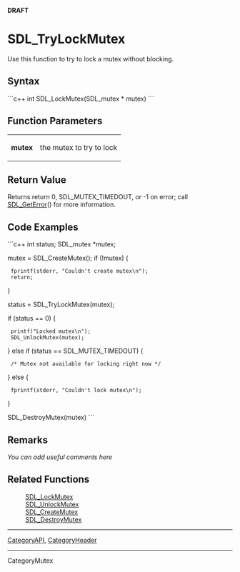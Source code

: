<!-- pragma section-numbers off -->
<!-- pragma camelcase off -->

'''DRAFT'''

= SDL_TryLockMutex =
Use this function to try to lock a mutex without blocking.



== Syntax ==
```c++
int SDL_LockMutex(SDL_mutex * mutex)
```

<!-- #Fill in the above syntax per the Style Guide, then delete this comment. -->


== Function Parameters ==
{|
|'''mutex'''
|the mutex to try to lock
|}

== Return Value ==
Returns return 0, SDL_MUTEX_TIMEDOUT, or -1 on error; call [[SDL_GetError]]() for more information.

== Code Examples ==
```c++
int status;
SDL_mutex *mutex;

mutex = SDL_CreateMutex();
if (!mutex) {
  fprintf(stderr, "Couldn't create mutex\n");
  return;
}

status = SDL_TryLockMutex(mutex);

if (status == 0) {
  printf("Locked mutex\n");
  SDL_UnlockMutex(mutex);
} else if (status == SDL_MUTEX_TIMEDOUT) {
  /* Mutex not available for locking right now */
} else {
  fprintf(stderr, "Couldn't lock mutex\n");
}

SDL_DestroyMutex(mutex)
```

== Remarks ==
''You can add useful comments here''

<!-- #Leave this section as-is unless you have a remark to put in.  In that case, replace ''You can add useful comments here'' with your remark(s) following the Style Guide instructions.  Leave the rest of the markup alone and delete this comment. -->


== Related Functions ==
:[[SDL_LockMutex]]
:[[SDL_UnlockMutex]]
:[[SDL_CreateMutex]]
:[[SDL_DestroyMutex]]

----
[[CategoryAPI]], [[CategoryHeader]]
----
CategoryMutex
